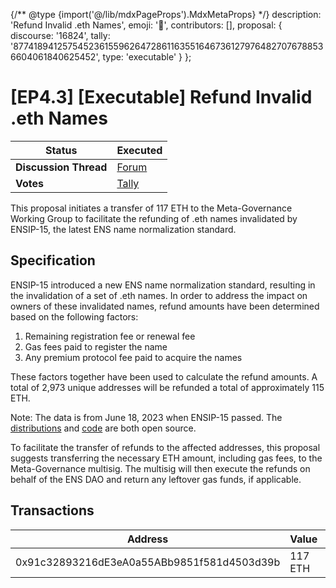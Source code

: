 {/** @type {import('@/lib/mdxPageProps').MdxMetaProps} */}
    description: 'Refund Invalid .eth Names',
    emoji: '📖',
    contributors: [],
    proposal: {
        discourse: '16824',
        tally: '87741894125754523615596264728611635516467361279764827076788536604061840625452',
        type: 'executable'
    }
};

# [EP4.3] [Executable] Refund Invalid .eth Names

| **Status**            | Executed                                                                                                                    |
| --------------------- | ------------------------------------------------------------------------------------------------------------------------- |
| **Discussion Thread** | [Forum](https://discuss.ens.domains/t/16824)                                                                                |
| **Votes**             | [Tally](https://www.tally.xyz/gov/ens/proposal/87741894125754523615596264728611635516467361279764827076788536604061840625452)   |

This proposal initiates a transfer of 117 ETH to the Meta-Governance Working Group to facilitate the refunding of .eth names invalidated by ENSIP-15, the latest ENS name normalization standard.

## Specification

ENSIP-15 introduced a new ENS name normalization standard, resulting in the invalidation of a set of .eth names. In order to address the impact on owners of these invalidated names, refund amounts have been determined based on the following factors:

1. Remaining registration fee or renewal fee
2. Gas fees paid to register the name
3. Any premium protocol fee paid to acquire the names

These factors together have been used to calculate the refund amounts. A total of 2,973 unique addresses will be refunded a total of approximately 115 ETH.

Note: The data is from June 18, 2023 when ENSIP-15 passed. The [distributions](https://docs.google.com/spreadsheets/d/1JoLq8obUwFu_xGaXRMslAyX6nwR3njXqIc7I9sizTLU/edit?usp=sharing) and [code](https://github.com/ensdomains/normalise-refund) are both open source.

To facilitate the transfer of refunds to the affected addresses, this proposal suggests transferring the necessary ETH amount, including gas fees, to the Meta-Governance multisig. The multisig will then execute the refunds on behalf of the ENS DAO and return any leftover gas funds, if applicable.

## Transactions

| Address                                    | Value   | Function | Argument | Value |
| ------------------------------------------ | ------- | -------- | -------- | ----- |
| 0x91c32893216dE3eA0a55ABb9851f581d4503d39b | 117 ETH |          |          |       |
